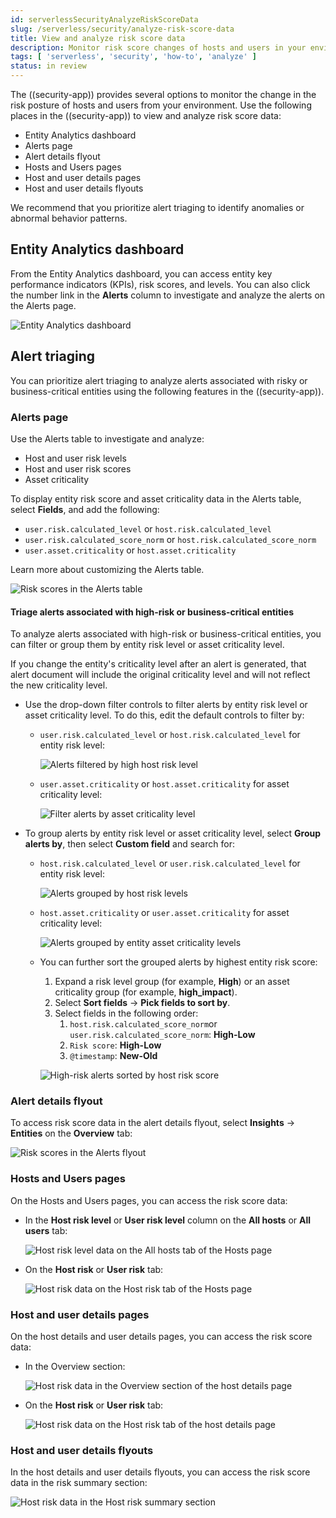 ```yaml
---
id: serverlessSecurityAnalyzeRiskScoreData
slug: /serverless/security/analyze-risk-score-data
title: View and analyze risk score data
description: Monitor risk score changes of hosts and users in your environment.
tags: [ 'serverless', 'security', 'how-to', 'analyze' ]
status: in review
---
```


<DocBadge template="technical preview" />

The ((security-app)) provides several options to monitor the change in the risk posture of hosts and users from your environment. Use the following places in the ((security-app)) to view and analyze risk score data:

* <DocLink id="serverlessSecurityAnalyzeRiskScoreData" section="entity-analytics-dashboard">Entity Analytics dashboard</DocLink>
* <DocLink id="serverlessSecurityAnalyzeRiskScoreData" section="alerts-page">Alerts page</DocLink>
* <DocLink id="serverlessSecurityAnalyzeRiskScoreData" section="alert-details-flyout">Alert details flyout</DocLink>
* <DocLink id="serverlessSecurityAnalyzeRiskScoreData" section="hosts-and-users-pages">Hosts and Users pages</DocLink>
* <DocLink id="serverlessSecurityAnalyzeRiskScoreData" section="host-and-user-details-pages">Host and user details pages</DocLink>
* <DocLink id="serverlessSecurityAnalyzeRiskScoreData" section="host-and-user-details-flyouts">Host and user details flyouts</DocLink>


<DocCallOut title="Tip">
We recommend that you prioritize <DocLink id="serverlessSecurityAnalyzeRiskScoreData" section="alert-triaging">alert triaging</DocLink> to identify anomalies or abnormal behavior patterns.
</DocCallOut>

## Entity Analytics dashboard

From the Entity Analytics dashboard, you can access entity key performance indicators (KPIs), risk scores, and levels. You can also click the number link in the **Alerts** column to investigate and analyze the alerts on the Alerts page.

![Entity Analytics dashboard](../images/detection-entity-dashboard/-dashboards-entity-dashboard.png) 

## Alert triaging 
You can prioritize alert triaging to analyze alerts associated with risky or business-critical entities using the following features in the ((security-app)). 

### Alerts page

Use the Alerts table to investigate and analyze:

* Host and user risk levels
* Host and user risk scores
* Asset criticality

To display entity risk score and asset criticality data in the Alerts table, select **Fields**, and add the following:

* `user.risk.calculated_level` or `host.risk.calculated_level`
* `user.risk.calculated_score_norm` or `host.risk.calculated_score_norm`
* `user.asset.criticality` or `host.asset.criticality`

Learn more about <DocLink id="serverlessSecurityAlertsUiManage" section="customize-the-alerts-table">customizing the Alerts table</DocLink>.

![Risk scores in the Alerts table](../images/analyze-risk-score-data/alerts-table-rs.png)

#### Triage alerts associated with high-risk or business-critical entities

To analyze alerts associated with high-risk or business-critical entities, you can filter or group them by entity risk level or asset criticality level.

<DocCallOut title="Note">
If you change the entity's criticality level after an alert is generated, that alert document will include the original criticality level and will not reflect the new criticality level.
</DocCallOut>

* Use the drop-down filter controls to filter alerts by entity risk level or asset criticality level. To do this, <DocLink id="serverlessSecurityAlertsUiManage" section="edit-drop-down-filter-controls">edit the default controls</DocLink> to filter by:

  * `user.risk.calculated_level` or `host.risk.calculated_level` for entity risk level:

    ![Alerts filtered by high host risk level](../images/analyze-risk-score-data/filter-by-host-risk-level.png)

  * `user.asset.criticality` or `host.asset.criticality` for asset criticality level:

    ![Filter alerts by asset criticality level](../images/analyze-risk-score-data/filter-by-asset-criticality.png)

* To group alerts by entity risk level or asset criticality level, select **Group alerts by**, then select **Custom field** and search for:

  * `host.risk.calculated_level` or `user.risk.calculated_level` for entity risk level:

    ![Alerts grouped by host risk levels](../images/analyze-risk-score-data/group-by-host-risk-level.png)

  * `host.asset.criticality` or `user.asset.criticality` for asset criticality level:

    ![Alerts grouped by entity asset criticality levels](../images/analyze-risk-score-data/group-by-asset-criticality.png)

  * You can further sort the grouped alerts by highest entity risk score:

    1. Expand a risk level group (for example, **High**) or an asset criticality group (for example, **high_impact**).
    1. Select **Sort fields** → **Pick fields to sort by**.
    1. Select fields in the following order:
        1. `host.risk.calculated_score_norm`or `user.risk.calculated_score_norm`: **High-Low**
        1. `Risk score`: **High-Low**
        1. `@timestamp`: **New-Old**

    ![High-risk alerts sorted by host risk score](../images/analyze-risk-score-data/hrl-sort-by-host-risk-score.png)

### Alert details flyout

To access risk score data in the alert details flyout, select **Insights** → **Entities** on the **Overview** tab:

![Risk scores in the Alerts flyout](../images/analyze-risk-score-data/alerts-flyout-rs.png)

### Hosts and Users pages

On the Hosts and Users pages, you can access the risk score data:

* In the **Host risk level** or **User risk level** column on the **All hosts** or **All users** tab:

  ![Host risk level data on the All hosts tab of the Hosts page](../images/analyze-risk-score-data/hosts-hr-level.png) 

* On the **Host risk** or **User risk** tab:

  ![Host risk data on the Host risk tab of the Hosts page](../images/analyze-risk-score-data/hosts-hr-data.png)

### Host and user details pages

On the host details and user details pages, you can access the risk score data:

* In the Overview section:

  ![Host risk data in the Overview section of the host details page](../images/analyze-risk-score-data/host-details-overview.png)

* On the **Host risk** or **User risk** tab:

  ![Host risk data on the Host risk tab of the host details page](../images/analyze-risk-score-data/host-details-hr-tab.png)

### Host and user details flyouts

In the host details and user details flyouts, you can access the risk score data in the risk summary section:

  ![Host risk data in the Host risk summary section](../images/analyze-risk-score-data/risk-summary.png)

